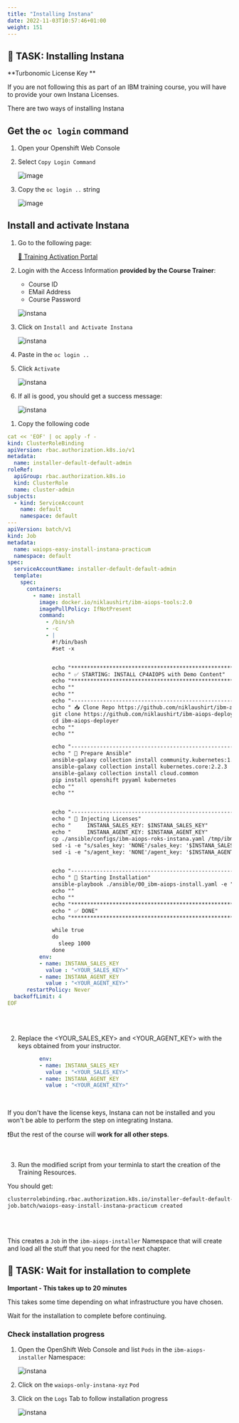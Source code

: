 ```yaml
---
title: "Installing Instana"
date: 2022-11-03T10:57:46+01:00
weight: 151
---
```



## 🚀 TASK: Installing Instana

<InlineNotification kind="warning"> 

**Turbonomic License Key **

If you are not following this as part of an IBM training course, you will have to provide your own Instana Licenses.

</InlineNotification>

There are two ways of installing Instana

<Accordion>
<AccordionItem title="🔎 If you are following an IBM Course">

## Get the `oc login` command

1. Open your Openshift Web Console
1. Select `Copy Login Command`

	![image](./../images/01_fzth_ocp_connect.png)

1. Copy the `oc login ..` string

	![image](./../images/02_fzth_ocp_connect.png)


## Install and activate Instana

1. Go to the following page:

    <a href="https://ibm.biz/training-activation" target="_blank" >🚀 Training Activation Portal</a>

2. Login with the Access Information **provided by the Course Trainer**:
    - Course ID
    - EMail Address
    - Course Password

    ![instana](./../images/instana/instana_install_02.png)

2. Click on `Install and Activate Instana`

    ![instana](./../images/instana/instana_install_01.png)

2. Paste in the `oc login ..`

3. Click `Activate`

    ![instana](./../images/instana/instana_install_03.png)

2. If all is good, you should get a success message:

    ![instana](./../images/instana/instana_install_04.png)

</AccordionItem>
</Accordion>




<Accordion>
<AccordionItem title="🔎 If you have Licenses available (self study)">

1. Copy the following code 

```yaml
cat << 'EOF' | oc apply -f -
kind: ClusterRoleBinding
apiVersion: rbac.authorization.k8s.io/v1
metadata:
  name: installer-default-default-admin
roleRef:
  apiGroup: rbac.authorization.k8s.io
  kind: ClusterRole
  name: cluster-admin
subjects:
  - kind: ServiceAccount
    name: default
    namespace: default
---
apiVersion: batch/v1
kind: Job
metadata:
  name: waiops-easy-install-instana-practicum
  namespace: default
spec:
  serviceAccountName: installer-default-default-admin
  template:
    spec:
      containers:
        - name: install
          image: docker.io/niklaushirt/ibm-aiops-tools:2.0
          imagePullPolicy: IfNotPresent
          command:
            - /bin/sh
            - -c
            - |
              #!/bin/bash
              #set -x


              echo "*****************************************************************************************************************************"
              echo " ✅ STARTING: INSTALL CP4AIOPS with Demo Content"
              echo "*****************************************************************************************************************************"
              echo ""
              echo ""
              echo "------------------------------------------------------------------------------------------------------------------------------"
              echo " 📥 Clone Repo https://github.com/niklaushirt/ibm-aiops-deployer.git"
              git clone https://github.com/niklaushirt/ibm-aiops-deployer.git -b ibm-aiops_stable
              cd ibm-aiops-deployer
              echo ""
              echo ""

              echo "------------------------------------------------------------------------------------------------------------------------------"
              echo " 🚀 Prepare Ansible"
              ansible-galaxy collection install community.kubernetes:1.2.1
              ansible-galaxy collection install kubernetes.core:2.2.3
              ansible-galaxy collection install cloud.common
              pip install openshift pyyaml kubernetes 
              echo ""
              echo ""


              echo "------------------------------------------------------------------------------------------------------------------------------"
              echo " 🚀 Injecting Licenses"
              echo "     INSTANA_SALES_KEY: $INSTANA_SALES_KEY"
              echo "     INSTANA_AGENT_KEY: $INSTANA_AGENT_KEY"
              cp ./ansible/configs/ibm-aiops-roks-instana.yaml /tmp/ibm-aiops-roks-practicum.yaml
              sed -i -e "s/sales_key: 'NONE'/sales_key: '$INSTANA_SALES_KEY'/g" /tmp/ibm-aiops-roks-practicum.yaml
              sed -i -e "s/agent_key: 'NONE'/agent_key: '$INSTANA_AGENT_KEY'/g" /tmp/ibm-aiops-roks-practicum.yaml


              echo "------------------------------------------------------------------------------------------------------------------------------"
              echo " 🚀 Starting Installation"
              ansible-playbook ./ansible/00_ibm-aiops-install.yaml -e "config_file_path=/tmp/ibm-aiops-roks-practicum.yaml"
              echo ""
              echo ""
              echo "*****************************************************************************************************************************"
              echo " ✅ DONE"
              echo "*****************************************************************************************************************************"

              while true
              do
                sleep 1000
              done
          env:
          - name: INSTANA_SALES_KEY
            value : "<YOUR_SALES_KEY>"
          - name: INSTANA_AGENT_KEY
            value : "<YOUR_AGENT_KEY>"
      restartPolicy: Never
  backoffLimit: 4
EOF
```

<br/>
<br/>

2. Replace the <YOUR_SALES_KEY> and <YOUR_AGENT_KEY> with the keys obtained from your instructor.

```yaml
          env:
          - name: INSTANA_SALES_KEY
            value : "<YOUR_SALES_KEY>"
          - name: INSTANA_AGENT_KEY
            value : "<YOUR_AGENT_KEY>"
```

<br/>


<InlineNotification kind="warning">

If you don't have the license keys, Instana can not be installed and you won't be able to perform the step on integrating Instana.

 ❗But the rest of the course will **work for all other steps**.

</InlineNotification>

<br/>

3. Run the modified script from your terminla to start the creation of the Training Resources.


You should get:
	
```bash
clusterrolebinding.rbac.authorization.k8s.io/installer-default-default-admin created       or unchanged if you have already lauched it once
job.batch/waiops-easy-install-instana-practicum created
```


<br/>
<br/>

<InlineNotification kind="info">

This creates a `Job` in the `ibm-aiops-installer` Namespace that will create and load all the stuff that you need for the next chapter. 

</InlineNotification>

</AccordionItem>
</Accordion>




## 🚀 TASK: Wait for installation to complete


<InlineNotification kind="error">

**Important - This takes up to 20 minutes**

This takes some time depending on what infrastructure you have chosen.

Wait for the installation to complete before continuing. 


</InlineNotification>

### Check installation progress

1. Open the OpenShift Web Console and list `Pods` in the `ibm-aiops-installer` Namespace:

    ![instana](./../images/instana/instana_install_05.png)

1. Click on the `waiops-only-instana-xyz` `Pod`

1. Click on the `Logs` Tab to follow installation progress

    ![instana](./../images/instana/instana_install_06.png)

